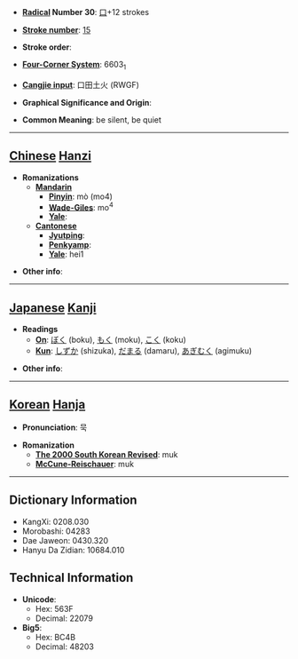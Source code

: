 * '''[[Wiktionary:Chinese radical index| Radical]] Number 30''': [[Wiktionary:Chinese radical index 口|口]]+12 strokes

* '''[[Wiktionary:Chinese total strokes index|Stroke number]]''': [[Wiktionary:Chinese total strokes index 15|15]]

* '''Stroke order''': 

* '''[[Wiktionary:Chinese four corner index|Four-Corner System]]''': 6603<sub>1</sub>

* '''[[Wiktionary:Chinese Cangjie index|Cangjie input]]''': 口田土火 (RWGF)

* '''Graphical Significance and Origin''': 

* '''Common Meaning''': be silent, be quiet

----

== [[Chinese]] [[Hanzi]] ==

* '''Romanizations'''
** '''[[Mandarin]]'''
*** '''[[Pinyin]]''': mò (mo4)
*** '''[[Wade-Giles]]''': mo<sup>4</sup>
*** '''[[Yale]]''': 
** '''[[Cantonese]]'''
*** '''[[Jyutping]]''':
*** '''[[Penkyamp]]''': 
*** '''[[Yale]]''': hei1

* '''Other info''': 

----

== [[Japanese]] [[Kanji]] ==

* '''Readings'''
** '''[[On]]''': [[ぼく]] (boku), [[もく]] (moku), [[こく]] (koku)
** '''[[Kun]]''': [[しずか]] (shizuka), [[だまる]] (damaru), [[あぎむく]] (agimuku)

* '''Other info''':  

----

== [[Korean]] [[Hanja]] ==

* '''Pronunciation''': 묵

* '''Romanization'''
** '''[[The 2000 South Korean Revised Romanization|The 2000 South Korean Revised]]''': muk
** '''[[McCune-Reischauer]]''': muk

----

== Dictionary Information ==

* KangXi: 0208.030
* Morobashi: 04283
* Dae Jaweon: 0430.320
* Hanyu Da Zidian: 10684.010

== Technical Information ==

* '''Unicode''':
** Hex: 563F
** Decimal: 22079
* '''Big5''':
** Hex: BC4B
** Decimal: 48203